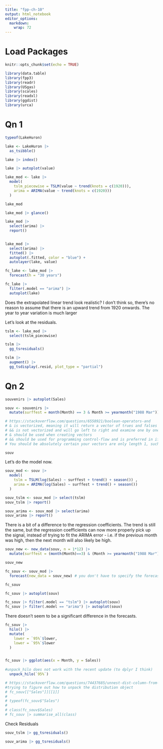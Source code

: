 ```yaml
---
title: "fpp-ch-10"
output: html_notebook
editor_options: 
  markdown: 
    wrap: 72
---
```


# Load Packages

```r
knitr::opts_chunk$set(echo = TRUE)

library(data.table) 
library(fpp3)
library(readr)
library(USgas)
library(scales)
library(readxl)
library(ggdist)
library(urca)

```

# Qn 1

```r
typeof(LakeHuron)

lake <- LakeHuron |>  
  as_tsibble()

lake |> index()

lake |> autoplot(value)

lake_mod <- lake |> 
  model(
    tslm_piecewise = TSLM(value ~ trend(knots = c(1920))),
    arima = ARIMA(value ~ trend(knots = c(1920)))
  )

lake_mod

lake_mod |> glance()

lake_mod |> 
  select(arima) |> 
  report()
  

lake_mod |> 
  select(arima) |> 
  fitted() |> 
  autoplot(.fitted, color = "blue") +
  autolayer(lake, value)

fc_lake <- lake_mod |> 
  forecast(h = "30 years")

fc_lake |> 
  filter(.model == "arima") |> 
  autoplot(lake)

```

Does the extrapolated linear trend look realistic? I don't think so, there's no reason to assume that there is an upward trend from 1920 onwards. The year to year variation is much larger

Let's look at the residuals.

```r
tslm <- lake_mod |> 
  select(tslm_piecewise) 

tslm |> 
  gg_tsresiduals()

tslm |> 
  augment() |> 
  gg_tsdisplay(.resid, plot_type = "partial")

```


# Qn 2

```r
souvenirs |> autoplot(Sales)

souv <- souvenirs |> 
  mutate(surffest = month(Month) == 3 & Month >= yearmonth("1988 Mar"))

# https://stackoverflow.com/questions/6558921/boolean-operators-and
# & is vectorized, meaning it will return a vector of trues and falses
# && is not vectorized and will go left to right and examine one by one and short circuit
# & should be used when creating vectors
# && should be used for programming control-flow and is preferred in if clauses
# You should be absolutely certain your vectors are only length 1, such as in cases where they are functions that return only length 1 booleans. You want to use the short forms if the vectors are length possibly >1. So if you're not absolutely sure, you should either check first, or use the short form and then use all and any to reduce it to length one for use in control flow statements, like if

souv

```

Let's do the model now.

```r
souv_mod <- souv |> 
  model(
    tslm = TSLM(log(Sales) ~ surffest + trend() + season()) ,
    arima = ARIMA(log(Sales) ~ surffest + trend() + season())
  )

souv_tslm <- souv_mod |> select(tslm) 
souv_tslm |> report()

souv_arima <- souv_mod |> select(arima) 
souv_arima |> report()

```

There is a bit of a difference to the regression coefficients. The trend is still the same, but the regression coefficients can now more properly pick up the signal, instead of trying to fit the ARIMA error - i.e. if the previous month was high, then the next month will also likely be high.

```r

souv_new <- new_data(souv, n = 1*12) |> 
  mutate(surffest = (month(Month)==3) & (Month >= yearmonth("1988 Mar")))

souv_new

fc_souv <- souv_mod |> 
  forecast(new_data = souv_new) # you don't have to specify the forecast length if you give it new data 

fc_souv

fc_souv |> autoplot(souv)

fc_souv |> filter(.model == "tslm") |> autoplot(souv)
fc_souv |> filter(.model == "arima") |> autoplot(souv)

```

There doesn't seem to be a significant difference in the forecasts.

```r
fc_souv |> 
  hilo() |> 
  mutate(
    lower = `95%`$lower,
    lower = `95%`$lower
  )


fc_souv |> ggplot(aes(x = Month, y = Sales))
 
#unpack_hilo does not work with the recent update (to dplyr I think)
  unpack_hilo(`95%`)

# https://stackoverflow.com/questions/74437685/unnest-dist-column-from-fabletoolsforecast-output
#trying to figure out how to unpack the distribution object
# fc_souv[["Sales"]][[1]]
# 
# typeof(fc_souv$"Sales")
# 
# class(fc_souv$Sales)
# fc_souv |> summarise_all(class)

```


Check Residuals

```r
souv_tslm |> gg_tsresiduals()

souv_arima |> gg_tsresiduals()
```

















